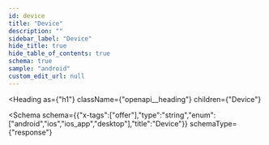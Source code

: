 ```yaml
---
id: device
title: "Device"
description: ""
sidebar_label: "Device"
hide_title: true
hide_table_of_contents: true
schema: true
sample: "android"
custom_edit_url: null
---
```



<Heading
  as={"h1"}
  className={"openapi__heading"}
  children={"Device"}
>
</Heading>





<Schema
  schema={{"x-tags":["offer"],"type":"string","enum":["android","ios","ios_app","desktop"],"title":"Device"}}
  schemaType={"response"}
>
  
</Schema>
            